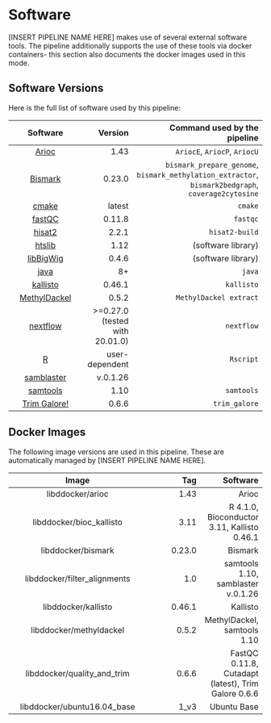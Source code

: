 # Software {#software}

[INSERT PIPELINE NAME HERE] makes use of several external software tools. The pipeline additionally supports the use of these tools via docker containers- this section also documents the docker images used in this mode.

## Software Versions

Here is the full list of software used by this pipeline:
    
Software | Version | Command used by the pipeline |
|:-------------:| -----:| -----: |
|[Arioc](https://github.com/RWilton/Arioc) | 1.43 | `AriocE`, `AriocP`, `AriocU` |
|[Bismark](https://www.bioinformatics.babraham.ac.uk/projects/bismark/) | 0.23.0 | `bismark_prepare_genome`, `bismark_methylation_extractor`, `bismark2bedgraph`, `coverage2cytosine` |
|[cmake](https://cmake.org/) | latest | `cmake` |
|[fastQC](http://www.bioinformatics.babraham.ac.uk/projects/fastqc) | 0.11.8 | `fastqc` |
|[hisat2](https://ccb.jhu.edu/software/hisat2/manual.shtml#obtaining-hisat2) | 2.2.1 | `hisat2-build` |
|[htslib](http://www.htslib.org/download/) | 1.12 | (software library) |
|[libBigWig](https://github.com/dpryan79/libBigWig) | 0.4.6 | (software library) |
|[java](http://www.oracle.com/technetwork/java/javase/downloads/index.html) | 8+ | `java` |
|[kallisto](https://pachterlab.github.io/kallisto/source) | 0.46.1 | `kallisto` |
|[MethylDackel](https://github.com/dpryan79/MethylDackel) | 0.5.2 | `MethylDackel extract` |
|[nextflow](https://www.nextflow.io/docs/latest/getstarted.html) | >=0.27.0 (tested with 20.01.0) | `nextflow` |
|[R](https://www.r-project.org/) | user-dependent | `Rscript` |
|[samblaster](https://github.com/GregoryFaust/samblaster) | v.0.1.26 |
|[samtools](http://www.htslib.org/download/) | 1.10 | `samtools` |
|[Trim Galore!](https://www.bioinformatics.babraham.ac.uk/projects/trim_galore/) | 0.6.6 | `trim_galore` |

## Docker Images {#docker-images}

The following image versions are used in this pipeline. These are automatically managed by [INSERT PIPELINE NAME HERE].

| Image | Tag | Software |
|:-------------:| -----:| -----: |
| libddocker/arioc | 1.43 | Arioc |
| libddocker/bioc_kallisto | 3.11 | R 4.1.0, Bioconductor 3.11, Kallisto 0.46.1 |
| libddocker/bismark | 0.23.0 | Bismark |
| libddocker/filter_alignments | 1.0 | samtools 1.10, samblaster v.0.1.26 |
| libddocker/kallisto | 0.46.1 | Kallisto |
| libddocker/methyldackel | 0.5.2 | MethylDackel, samtools 1.10 |
| libddocker/quality_and_trim | 0.6.6 | FastQC 0.11.8, Cutadapt (latest), Trim Galore 0.6.6 |
| libddocker/ubuntu16.04_base | 1_v3 | Ubuntu Base |
